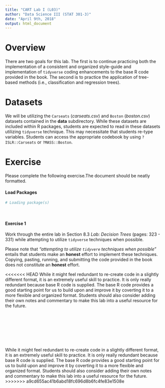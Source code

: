 ```yaml
---
title: "CART Lab I (L03)"
author: "Data Science III (STAT 301-3)"
date: "April 9th, 2018"
output: html_document
---
```


# Overview

There are two goals for this lab. The first is to continue practicing both the implementation of a consistent and organized style-guide and implementation of `tidyverse` coding enhancements to the base R code provided in the book. The second is to practice the application of tree-based methods (i.e., classification and regression trees).

# Datasets 

We will be utilizing the `Carseats` (*carseats.csv*) and `Boston` (*boston.csv*) datasets contained in the **data** subdirectory. While these datasets are included within R packages, students are expected to read in these datasets utilizing `tidyverse` technique. This may necessitate that students re-type variables. Students can access the appropriate codebook by using `?ISLR::Carseats` or `?MASS::Boston`.

# Exercise

Please complete the following exercise.The document should be neatly formatted. 

#### Load Packages

```r
# Loading package(s)

```
<br>

#### Exercise 1
Work through the entire lab in Section 8.3 *Lab: Decision Trees* (pages: 323 - 331) while attempting to utilize `tidyverse` techniques when possible. 

Please note that *"attempting to utilize `tidyvere` techniques when possible"* entails that students make an **honest** effort to implement these techniques. Copying, pasting, running, and submitting the code provided in the book does not constitute an **honest** effort. 

<<<<<<< HEAD
While it might feel redundant to re-create code in a slightly different format, it is an extremely useful skill to practice. It is only really redundant because base R code is supplied. The base R code provides a good starting point for us to build upon and improve it by coverting it to a more flexible and organized format. Students should also consider adding their own notes and commentary to make this lab into a useful resource for the future. 

<br><br>
=======
While it might feel redundant to re-create code in a slightly different format, it is an extremely useful skill to practice. It is only really redundant because base R code is supplied. The base R code provides a good starting point for us to build upon and improve it by coverting it to a more flexible and organized format. Students should also consider adding their own notes and commentary to make this lab into a useful resource for the future. 
>>>>>>> a9cd655ac41b6abd18fc696d8b6fc4fe83e1508e
